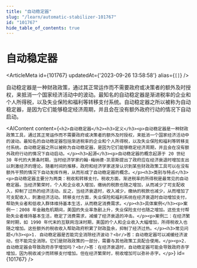 ```yaml
---
title: "自动稳定器"
slug: "/learn/automatic-stabilizer-101767"
id: "101767"
hide_table_of_contents: true
---
```



# 自动稳定器

<ArticleMeta id={101767} updatedAt={'2023-09-26 13:58:58'} alias={`[]`} />
<div className='border-solid border-b border-t-0 my-4 border-[var(--ifm-color-gray-300)]' />

自动稳定器是一种财政政策，通过其正常运作而不需要政府或决策者的额外及时授权，来抵消一个国家经济活动中的波动。最知名的自动稳定器是渐进税率的企业和个人所得税，以及失业保险和福利等转移支付系统。自动稳定器之所以被称为自动稳定器，是因为它们能够稳定经济周期，并且会在没有额外政府行动的情况下自动启动。

<AIContent content={`<h2>自动稳定器</h2><h3>定义</h3><p>自动稳定器是一种财政政策工具，通过其正常运作而不需要政府或决策者的额外及时授权，来抵消一个国家经济活动中的波动。最知名的自动稳定器包括渐进税率的企业和个人所得税，以及失业保险和福利等转移支付系统。自动稳定器之所以被称为自动稳定器，是因为它们能够稳定经济周期，并且会在没有额外政府行动的情况下自动启动。</p><h3>起源</h3><p>自动稳定器的概念起源于 20 世纪 30 年代的大萧条时期，当时经济学家约翰·梅纳德·凯恩斯提出了政府应在经济衰退时增加支出以刺激经济的理论。随着时间的推移，政府和经济学家逐渐认识到某些财政政策工具可以在没有额外干预的情况下自动发挥作用，从而形成了自动稳定器的概念。</p><h3>类别与特点</h3><p>自动稳定器主要分为两类：税收和转移支付。税收方面，渐进税率的所得税是最常见的自动稳定器。当经济繁荣时，个人和企业收入增加，缴纳的税款也随之增加，从而减少了可支配收入，抑制了过热的经济活动。反之，当经济衰退时，收入减少，缴纳的税款也减少，从而增加了可支配收入，刺激经济活动。转移支付方面，失业保险和福利系统在经济衰退时自动增加支付，帮助失业者和低收入群体维持基本生活，从而稳定消费需求。</p><h3>具体案例</h3><p>案例一：2008 年金融危机期间，美国的失业率急剧上升，失业保险支付也随之增加。这些支付帮助失业者维持基本生活，稳定了消费需求，减缓了经济衰退的冲击。</p><p>案例二：在经济繁荣时期，如 1990 年代末的互联网泡沫时期，美国的个人和企业收入大幅增加，所得税收入也随之增加。这些额外的税收收入帮助政府积累了财政盈余，抑制了经济过热。</p><h3>常见问题</h3><p>1. 自动稳定器是否能完全消除经济波动？<br/>答：自动稳定器可以减缓经济波动，但不能完全消除。它们是财政政策的一部分，需要与其他政策工具配合使用。</p><p>2. 自动稳定器会导致政府赤字增加吗？<br/>答：在经济衰退时，自动稳定器可能会导致政府赤字增加，因为税收减少而转移支付增加。但在经济繁荣时，税收增加可以弥补赤字。</p>`} id={101767} />
